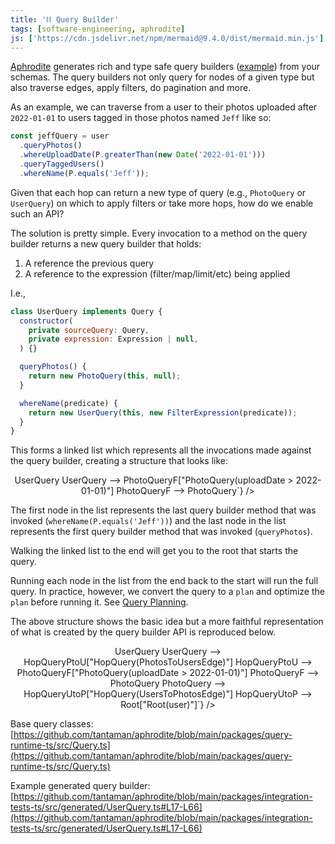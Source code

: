 ```yaml
---
title: '⛓ Query Builder'
tags: [software-engineering, aphrodite]
js: ['https://cdn.jsdelivr.net/npm/mermaid@9.4.0/dist/mermaid.min.js']
---
```



[Aphrodite](http://aphrodite.sh) generates rich and type safe query builders ([example](https://github.com/tantaman/aphrodite/blob/main/packages/integration-tests-ts/src/generated/UserQuery.ts#L17-L66)) from your schemas.
The query builders not only query for nodes of a given type but also traverse edges, apply filters, do pagination and more.

As an example, we can traverse from a user to their photos uploaded after `2022-01-01` to users tagged in those photos named `Jeff` like so:

```typescript
const jeffQuery = user
  .queryPhotos()
  .whereUploadDate(P.greaterThan(new Date('2022-01-01')))
  .queryTaggedUsers()
  .whereName(P.equals('Jeff'));
```

Given that each hop can return a new type of query (e.g., `PhotoQuery` or `UserQuery`) on which to apply filters or take more hops, how do we enable such an API?

The solution is pretty simple. Every invocation to a method on the query builder returns a new query builder that holds:

1. A reference the previous query
2. A reference to the expression (filter/map/limit/etc) being applied

I.e.,

```javascript
class UserQuery implements Query {
  constructor(
    private sourceQuery: Query,
    private expression: Expression | null,
  ) {}

  queryPhotos() {
    return new PhotoQuery(this, null);
  }

  whereName(predicate) {
    return new UserQuery(this, new FilterExpression(predicate));
  }
}
```

This forms a linked list which represents all the invocations made against the query builder, creating a structure that looks like:

<center>
  <Mermaid
    id="one"
    chart={`graph LR
UserQueryF["UserQuery(name == Jeff)"] --> UserQuery
UserQuery --> PhotoQueryF["PhotoQuery(uploadDate > 2022-01-01)"]
PhotoQueryF --> PhotoQuery`}
  />
</center>

The first node in the list represents the last query builder method that was invoked (`whereName(P.equals('Jeff'))`) and the last node in the list represents the first query builder method that was invoked (`queryPhotos`).

Walking the linked list to the end will get you to the root that starts the query.

Running each node in the list from the end back to the start will run the full query. In practice, however, we convert the query to a `plan` and optimize the `plan` before running it. See [Query Planning](./2022-05-26-query-planning).

The above structure shows the basic idea but a more faithful representation of what is created by the query builder API is reproduced below.

<center>
  <Mermaid
    id="two"
    chart={`graph TD
UserQueryF["UserQuery(name == Jeff)"] --> UserQuery
UserQuery --> HopQueryPtoU["HopQuery(PhotosToUsersEdge)"]
HopQueryPtoU --> PhotoQueryF["PhotoQuery(uploadDate > 2022-01-01)"]
PhotoQueryF --> PhotoQuery
PhotoQuery --> HopQueryUtoP["HopQuery(UsersToPhotosEdge)"]
HopQueryUtoP --> Root["Root(user)"]`}
  />
</center>

Base query classes:
[https://github.com/tantaman/aphrodite/blob/main/packages/query-runtime-ts/src/Query.ts](https://github.com/tantaman/aphrodite/blob/main/packages/query-runtime-ts/src/Query.ts)

Example generated query builder:
[https://github.com/tantaman/aphrodite/blob/main/packages/integration-tests-ts/src/generated/UserQuery.ts#L17-L66](https://github.com/tantaman/aphrodite/blob/main/packages/integration-tests-ts/src/generated/UserQuery.ts#L17-L66)

